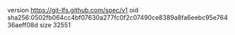 version https://git-lfs.github.com/spec/v1
oid sha256:0502fb064cc4bf07630a277fc0f2c07490ce8389a8fa6eebc95e76436aeff08d
size 32551
